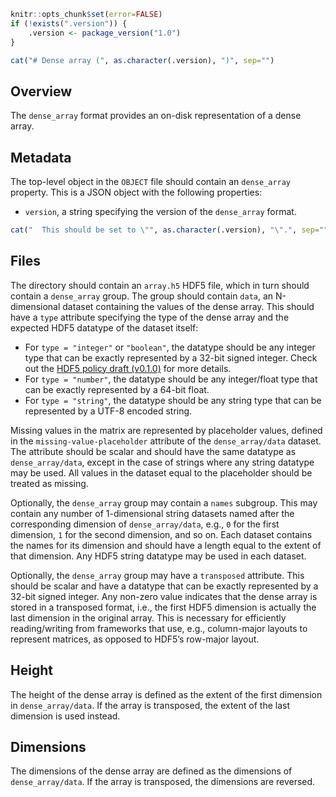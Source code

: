 ```r
knitr::opts_chunk$set(error=FALSE)
if (!exists(".version")) {
    .version <- package_version("1.0")
}
```

```r
cat("# Dense array (", as.character(.version), ")", sep="")
```

## Overview

The `dense_array` format provides an on-disk representation of a dense array.

## Metadata

The top-level object in the `OBJECT` file should contain an `dense_array` property.
This is a JSON object with the following properties:

- `version`, a string specifying the version of the `dense_array` format.
```r
cat("  This should be set to \"", as.character(.version), "\".", sep="")
```

## Files

The directory should contain an `array.h5` HDF5 file, which in turn should contain a `dense_array` group.
The group should contain `data`, an N-dimensional dataset containing the values of the dense array.
This should have a `type` attribute specifying the type of the dense array and the expected HDF5 datatype of the dataset itself:

- For `type = "integer"` or `"boolean"`, the datatype should be any integer type that can be exactly represented by a 32-bit signed integer.
  Check out the [HDF5 policy draft (v0.1.0)](https://github.com/ArtifactDB/Bioc-HDF5-policy/tree/v0.1.0) for more details.
- For `type = "number"`, the datatype should be any integer/float type that can be exactly represented by a 64-bit float.
- For `type = "string"`, the datatype should be any string type that can be represented by a UTF-8 encoded string.

Missing values in the matrix are represented by placeholder values, defined in the `missing-value-placeholder` attribute of the `dense_array/data` dataset.
The attribute should be scalar and should have the same datatype as `dense_array/data`, except in the case of strings where any string datatype may be used.
All values in the dataset equal to the placeholder should be treated as missing.

Optionally, the `dense_array` group may contain a `names` subgroup.
This may contain any number of 1-dimensional string datasets named after the corresponding dimension of `dense_array/data`, e.g., `0` for the first dimension, `1` for the second dimension, and so on.
Each dataset contains the names for its dimension and should have a length equal to the extent of that dimension.
Any HDF5 string datatype may be used in each dataset.

Optionally, the `dense_array` group may have a `transposed` attribute.
This should be scalar and have a datatype that can be exactly represented by a 32-bit signed integer.
Any non-zero value indicates that the dense array is stored in a transposed format,
i.e., the first HDF5 dimension is actually the last dimension in the original array.
This is necessary for efficiently reading/writing from frameworks that use, e.g., column-major layouts to represent matrices, as opposed to HDF5's row-major layout.

## Height

The height of the dense array is defined as the extent of the first dimension in `dense_array/data`.
If the array is transposed, the extent of the last dimension is used instead.

## Dimensions

The dimensions of the dense array are defined as the dimensions of `dense_array/data`.
If the array is transposed, the dimensions are reversed.
